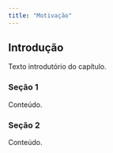 ```yaml
---
title: "Motivação"
---
```


## Introdução

Texto introdutório do capítulo.

### Seção 1

Conteúdo.

### Seção 2

Conteúdo.
